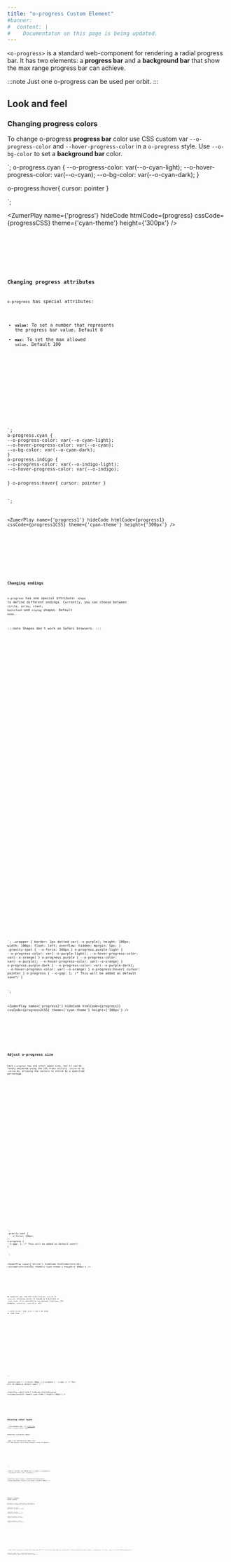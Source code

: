 ```yaml
---
title: "o-progress Custom Element"
#banner: 
#  content: |
#    Documentaton on this page is being updated.
---
```



`<o-progress>` is a standard web-component for rendering a radial progress bar. It has two elements: a **progress bar** and a **background bar** that show the max range progress bar can achieve.

:::note
Just one o-progress can be used per orbit.
:::

## Look and feel

### Changing progress colors
To change o-progress **progress bar** color use CSS custom var `--o-progress-color` and `--hover-progress-color` in a `o-progress` style. Use `--o-bg-color` to set a **background bar** color.

<div class="bigbang">
  <div class="gravity-spot">
    <div class="orbit-5">
      <o-progress value="73" class="cyan"></o-progress>
  </div>
</div>
`;
o-progress.cyan {
--o-progress-color: var(--o-cyan-light);
--o-hover-progress-color: var(--o-cyan);
--o-bg-color: var(--o-cyan-dark);
}

o-progress:hover{
cursor: pointer
}

`;

<ZumerPlay name={'progress'} hideCode htmlCode={progress} cssCode={progressCSS} theme={'cyan-theme'} height={'300px'} />

<Tabs>
  <TabItem label="HTML" icon="seti:html">
    <Code code={progress} lang="html" />
  </TabItem>
  <TabItem label="CSS" icon="seti:css">
    <Code wrap code={progressCSS} lang="css" />
  </TabItem>
</Tabs>

### Changing progress attributes
`o-progress` has special attributes: 
  - **`value`**: To set a number that represents the progress bar value. Default 0
  - **`max`**: To set the max allowed `value`. Default 100

<div class="bigbang">
  <div class="gravity-spot">
    <div class="orbit-3">
      <o-progress value="25" class="cyan"></o-progress>
    </div>
    <div class="orbit-5">
      <o-progress value="50" max="80" class="indigo"></o-progress>
    </div>
</div>
`;
o-progress.cyan {
--o-progress-color: var(--o-cyan-light);
--o-hover-progress-color: var(--o-cyan);
--o-bg-color: var(--o-cyan-dark);
}
o-progress.indigo {
--o-progress-color: var(--o-indigo-light);
--o-hover-progress-color: var(--o-indigo);

}
o-progress:hover{
cursor: pointer
}

`;

<ZumerPlay name={'progress1'} hideCode htmlCode={progress1} cssCode={progress1CSS} theme={'cyan-theme'} height={'300px'} />

<Tabs>
  <TabItem label="HTML" icon="seti:html">
    <Code code={progress1} lang="html" />
  </TabItem>
  <TabItem label="CSS" icon="seti:css">
    <Code wrap code={progress1CSS} lang="css" />
  </TabItem>
</Tabs>

### Changing endings

`o-progress` has one special attribute: `shape` to define different endings. Currently, you can choose between `circle`, `arrow`, `slash`, `backslash` and `zigzag` shapes. Default `none`. 

:::note
Shapes don't work on Safari browsers.
:::


<div class="wrapper">
  <div class="bigbang">
    <div class="gravity-spot">
      <div class="orbit-3">
        <o-progress value="60" class="grow-1x purple-light" shape="circle"></o-progress>
      </div>
    </div>
  </div>
</div>
<div class="wrapper">
  <div class="bigbang">
    <div class="gravity-spot">
      <div class="orbit-3">
        <o-progress value="60" class="grow-1x purple-light" shape="arrow"></o-progress>
      </div>
    </div>
  </div>
</div>
<div class="wrapper">
  <div class="bigbang">
    <div class="gravity-spot">
      <div class="orbit-3">
        <o-progress value="60" class="grow-1x purple-light" shape="zigzag"></o-progress>
      </div>
    </div>
  </div>
</div>
<div class="wrapper">
  <div class="bigbang">
    <div class="gravity-spot">
      <div class="orbit-3">
        <o-progress value="60" class="grow-1x purple-light" shape="slash"></o-progress>
      </div>
    </div>
  </div>
</div>
<div class="wrapper">
  <div class="bigbang">
    <div class="gravity-spot">
      <div class="orbit-3">
        <o-progress value="60" class="grow-1x purple-light" shape="backslash"></o-progress>
      </div>
    </div>
  </div>
</div>

`;
.wrapper {
border: 1px dotted var(--o-purple);
height: 100px;
width: 100px;
float: left;
overflow: hidden;
margin: 5px;
}
.gravity-spot {
--o-force: 300px
}
o-progress.purple-light {
--o-progress-color: var(--o-purple-light);
--o-hover-progress-color: var(--o-orange)
}
o-progress.purple {
--o-progress-color: var(--o-purple);
--o-hover-progress-color: var(--o-orange)
}
o-progress.purple-dark {
--o-progress-color: var(--o-purple-dark);
--o-hover-progress-color: var(--o-orange)
}
o-progress:hover{
cursor: pointer
}
o-progress {
--o-gap: 1; /* This will be added as default soon*/
}

`;

<ZumerPlay name={'progress2'} hideCode htmlCode={progress2} cssCode={progress2CSS} theme={'cyan-theme'} height={'300px'} />

<Tabs>
  <TabItem label="HTML" icon="seti:html">
    <Code code={progress2} lang="html" />
  </TabItem>
  <TabItem label="CSS" icon="seti:css">
    <Code wrap code={progress2CSS} lang="css" />
  </TabItem>
</Tabs>


## Adjust o-progress size

Each `o-progress` has one orbit space size, but it can be finely adjusted using the CSS class utility `.shrink-10` to `.shrink-90`, allowing the vectors to shrink by a specified percentage. 


<div class="bigbang">
  <div class="gravity-spot">
    <div class="orbit-1">
      <o-progress value="10" style="--o-progress-color: var(--o-red)"></o-progress>
    </div>
    <div class="orbit-2">
      <o-progress value="20" class="shrink-90" style="--o-progress-color: var(--o-orange)"></o-progress>
    </div>
    <div class="orbit-3">  
      <o-progress value="30" class="shrink-80" style="--o-progress-color: var(--o-yellow)"></o-progress>
    </div>    
    <div class="orbit-4">  
      <o-progress value="40" class="shrink-70" style="--o-progress-color: var(--o-color)"></o-progress>
    </div>    
    <div class="orbit-5">  
      <o-progress value="50" class="shrink-60" style="--o-progress-color: var(--o-green)"></o-progress>
    </div>    
    <div class="orbit-6">  
      <o-progress value="60" class="shrink-50" style="--o-progress-color: var(--o-cyan)"></o-progress>
    </div>    
    <div class="orbit-7">  
      <o-progress value="70" class="shrink-40" style="--o-progress-color: var(--o-blue)"></o-progress>
    </div>    
    <div class="orbit-8">  
      <o-progress value="80" class="shrink-30" style="--o-progress-color: var(--o-indigo)"></o-progress>
    </div>    
    <div class="orbit-9">  
      <o-progress value="90" class="shrink-20" style="--o-progress-color: var(--o-purple)"></o-progress>
    </div>    
    <div class="orbit-10">  
      <o-progress value="100" class="shrink-10" style="--o-progress-color: var(--o-pink)"></o-progress>
    </div>    
   
  </div>
</div>
`;
.gravity-spot {
  --o-force: 330px;
}
o-progress {
--o-gap: 1; /* This will be added as default soon*/
}

`;

<ZumerPlay name={'shrink'} hideCode htmlCode={shrink} cssCode={shrinkCSS} theme={'cyan-theme'} height={'300px'} />

<Tabs>
  <TabItem label="HTML" icon="seti:html">
    <Code code={shrink} lang="html" />
  </TabItem>
  <TabItem label="CSS" icon="seti:css">
    <Code code={shrinkCSS} lang="css" />
  </TabItem>
</Tabs>

On opposite way, the CSS class utility `.grow-0x` to `.grow-12x`, allowing vector to expand by a multiple of `.orbit` size. It is possible to use decimal fractions. For example,  `.grow-0.1x`,  `.grow-10.7x`, etc.

:::note
`shrink-*` and `.grow-*x` can't be used at same time.
:::


<div class="bigbang">
  <div class="gravity-spot">
    <div class="orbit-8">  
      <o-progress value="80" class="grow-6x" style="--o-progress-color: var(--o-indigo)"></o-progress>
    </div> 
    <div class="orbit-7">  
      <o-progress value="70" class="grow-5x" style="--o-progress-color: var(--o-blue)"></o-progress>
    </div> 
     <div class="orbit-6">  
      <o-progress value="60" class="grow-4x" style="--o-progress-color: var(--o-cyan)"></o-progress>
    </div>   
    <div class="orbit-5">  
      <o-progress value="50" class="grow-2x" style="--o-progress-color: var(--o-purple-light)"></o-progress>
    </div>    
  </div>
</div>
`;

.gravity-spot {
--o-force: 300px;
}
o-progress {
--o-gap: 1; /* This will be added as default soon*/
}
`;

<ZumerPlay name={'grow'} hideCode htmlCode={grow} cssCode={growCSS} theme={'cyan-theme'} height={'400px'} />

<Tabs>
  <TabItem label="HTML" icon="seti:html">
    <Code code={grow} lang="html" />
  </TabItem>
  <TabItem label="CSS" icon="seti:css">
    <Code code={growCSS} lang="css" />
  </TabItem>
</Tabs>

## Adjusting radial layout

:::note
Remember that `.orbit` [properties](/orbit-docs/elements/orbit/#distribution-of-orbit-children-elements) affect `o-progress` radial layout. 
:::

### Arbitrary o-progress angle.

**`.angle-*`:** Set starting point angle from 0 to 360 degrees, overrriding automatic radial arragement.

<div class="bigbang">
  <div class="gravity-spot">
    <div class="orbit-5 range-90">
      <o-progress value="33" class=" angle-115"></o-progress>
    </div>
  </div>
</div>
`;

.orbit-5 {
border: 1px dashed var(--o-cyan);
}
o-progress {
--o-progress-color: var(--o-purple);
}
`;

<ZumerPlay name={'angle'} hideCode htmlCode={angle} cssCode={angleCSS} theme={'cyan-theme'} height={'300px'} />

<Tabs>
  <TabItem label="HTML" icon="seti:html">
    <Code code={angle} lang="html" />
  </TabItem>
  <TabItem label="CSS" icon="seti:css">
    <Code code={angleCSS} lang="css" />
  </TabItem>
</Tabs>

### Relative o-progress orbital position

By default, `o-progress` is positioned in the middle of orbit path. To change that, there some CSS utilities:

**`.inner-orbit`:** To place an`o-progress` just below its orbit.

**`.outer-orbit`:** To place `o-progress` just above its orbit.

**`.quarter-inner-orbit`:** To place `o-progress` a 25% into its orbit.

**`.quarter-outer-orbit`:** To place `o-progress` a 25% outer its orbit.


  <div class="bigbang">
    <div class="gravity-spot">
      <div class="orbit-5">
        <o-progress value="33" class="outer-orbit "></o-progress>
      </div>  
      <div class="orbit-4">  
        <o-progress value="33" class="quarter-outer-orbit"></o-progress>
      </div>  
      <div class="orbit-3">  
        <o-progress value="33" class="quarter-inner-orbit"></o-progress>
      </div>  
      <div class="orbit-2">  
        <o-progress value="33" class="inner-orbit"></o-progress>
      </div>
     
  </div>

`;
.wrapper {
border: 1px dotted var(--o-purple);
height: 250px;
width: 250px;
float: left;
overflow: hidden;
margin: 5px;
}
[class*='orbit-'] {
  border: 1px dashed var(--o-cyan)
}
o-progress {
--o-progress-color: var(--o-pink);
--o-gap: 1; /* This will be added as default soon*/
}
`;

<ZumerPlay name={'inner'} hideCode htmlCode={inner} cssCode={innerCSS} theme={'cyan-theme'} height={'300px'} />

<Tabs>
  <TabItem label="HTML" icon="seti:html">
    <Code code={inner} lang="html" />
  </TabItem>
  <TabItem label="CSS" icon="seti:css">
    <Code code={innerCSS} lang="css" />
  </TabItem>
</Tabs>

